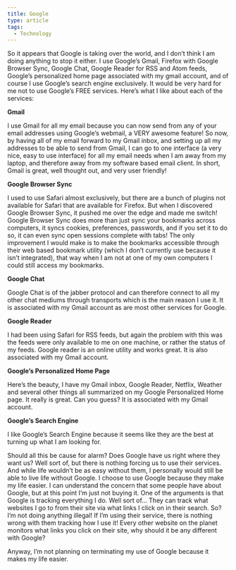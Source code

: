 ```yaml
---
title: Google
type: article
tags:
  - Technology
---
```


So it appears that Google is taking over the world, and I don’t think I am doing anything to stop it either. I use Google’s Gmail, Firefox with Google Browser Sync, Google Chat, Google Reader for RSS and Atom feeds, Google’s personalized home page associated with my gmail account, and of course I use Google’s search engine exclusively. It would be very hard for me not to use Google’s FREE services. Here’s what I like about each of the services:  
  

**Gmail**

  
I use Gmail for all my email because you can now send from any of your email addresses using Google’s webmail, a VERY awesome feature! So now, by having all of my email forward to my Gmail inbox, and setting up all my addresses to be able to send from Gmail, I can go to one interface (a very nice, easy to use interface) for all my email needs when I am away from my laptop, and therefore away from my software based email client. In short, Gmail is great, well thought out, and very user friendly!  
  

**Google Browser Sync**

  
I used to use Safari almost exclusively, but there are a bunch of plugins not available for Safari that are available for Firefox. But when I discovered Google Browser Sync, it pushed me over the edge and made me switch! Google Browser Sync does more than just sync your bookmarks across computers, it syncs cookies, preferences, passwords, and if you set it to do so, it can even sync open sessions complete with tabs! The only improvement I would make is to make the bookmarks accessible through their web based bookmark utility (which I don’t currently use because it isn’t integrated), that way when I am not at one of my own computers I could still access my bookmarks.  
  

**Google Chat**

  
Google Chat is of the jabber protocol and can therefore connect to all my other chat mediums through transports which is the main reason I use it. It is associated with my Gmail account as are most other services for Google.  

  
**Google Reader**

  
I had been using Safari for RSS feeds, but again the problem with this was the feeds were only available to me on one machine, or rather the status of my feeds. Google reader is an online utility and works great. It is also associated with my Gmail account.  
  

**Google’s Personalized Home Page**

  
Here’s the beauty, I have my Gmail inbox, Google Reader, Netflix, Weather and several other things all summarized on my Google Personalized Home page. It really is great. Can you guess? It is associated with my Gmail account.  
  

**Google’s Search Engine**

  
I like Google’s Search Engine because it seems like they are the best at turning up what I am looking for.  
  
Should all this be cause for alarm? Does Google have us right where they want us? Well sort of, but there is nothing forcing us to use their services. And while life wouldn’t be as easy without them, I personally would still be able to live life without Google. I choose to use Google because they make my life easier. I can understand the concern that some people have about Google, but at this point I’m just not buying it. One of the arguments is that Google is tracking everything I do. Well sort of… They can track what websites I go to from their site via what links I click on in their search. So? I’m not doing anything illegal! If I’m using their service, there is nothing wrong with them tracking how I use it! Every other website on the planet monitors what links you click on their site, why should it be any different with Google?  
  
Anyway, I’m not planning on terminating my use of Google because it makes my life easier.
